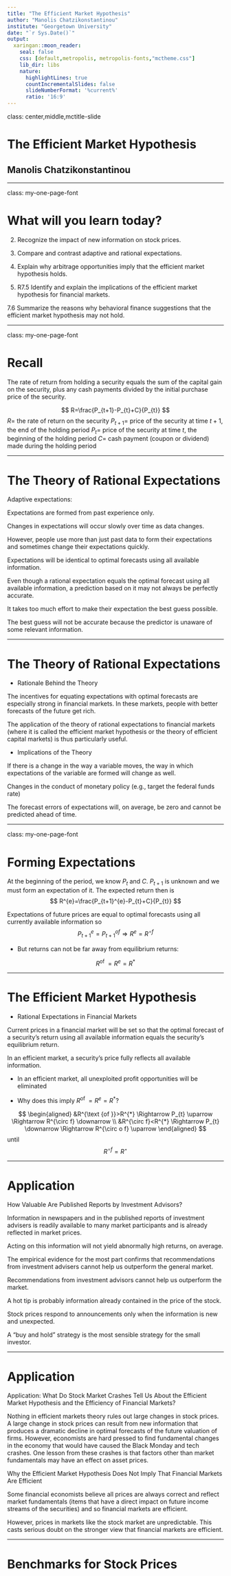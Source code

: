 ```yaml
---
title: "The Efficient Market Hypothesis"
author: "Manolis Chatzikonstantinou"
institute: "Georgetown University"
date: "`r Sys.Date()`"
output: 
  xaringan::moon_reader:
    seal: false
    css: [default,metropolis, metropolis-fonts,"mctheme.css"]
    lib_dir: libs
    nature:
      highlightLines: true
      countIncrementalSlides: false
      slideNumberFormat: '%current%' 
      ratio: '16:9'
---
```


class: center,middle,mctitle-slide 


# The Efficient Market Hypothesis

## Manolis Chatzikonstantinou  

---


class: my-one-page-font

# What will you learn today?

2. Recognize the impact of new information on stock
prices.

3. Compare and contrast adaptive and rational
expectations.

1. Explain why arbitrage opportunities imply that the
efficient market hypothesis holds.

2. R7.5 Identify and explain the implications of the efficient
market hypothesis for financial markets.

7.6 Summarize the reasons why behavioral finance
suggestions that the efficient market hypothesis may not
hold.

---

class: my-one-page-font

# Recall

The rate of return from holding a security equals the sum of the capital
gain on the security, plus any cash payments divided by the initial
purchase price of the security.


$$
R=\frac{P_{t+1}-P_{t}+C}{P_{t}}
$$
$R=$ the rate of return on the security
$P_{t+1}=$ price of the security at time $t+1$, the end of the holding period
$P_{t}=$ price of the security at time $t$, the beginning of the holding period
$C=$ cash payment (coupon or dividend) made during the holding period

---

# The Theory of Rational Expectations 

Adaptive expectations:

Expectations are formed from past experience only.

Changes in expectations will occur slowly over time
as data changes.

However, people use more than just past data to
form their expectations and sometimes change their
expectations quickly.

Expectations will be identical to optimal forecasts using
all available information.

Even though a rational expectation equals the optimal
forecast using all available information, a prediction
based on it may not always be perfectly accurate.

It takes too much effort to make their expectation the
best guess possible.

The best guess will not be accurate because the
predictor is unaware of some relevant information.


---

# The Theory of Rational Expectations 

- Rationale Behind the Theory

The incentives for equating expectations with optimal
forecasts are especially strong in financial markets. In
these markets, people with better forecasts of the future
get rich.

The application of the theory of rational expectations to
financial markets (where it is called the efficient market
hypothesis or the theory of efficient capital markets) is
thus particularly useful.

- Implications of the Theory

If there is a change in the way a variable moves, the way
in which expectations of the variable are formed will
change as well.

Changes in the conduct of monetary policy (e.g.,
target the federal funds rate)

The forecast errors of expectations will, on average, be
zero and cannot be predicted ahead of time.

---

class: my-one-page-font

# Forming Expectations

At the beginning of the period, we know $P_{t}$ and $C$. $P_{t+1}$ is unknown and we must form an expectation of it. The expected return then is
$$
R^{e}=\frac{P_{t+1}^{e}-P_{t}+C}{P_{t}}
$$


Expectations of future prices are equal to optimal forecasts using all currently available information so
$$
P_{t+1}^{e}=P_{t+1}^{o f} \Rightarrow R^{e}=R^{\circ f}
$$

- But returns can not be far away from equilibrium returns: 

$$
R^{\text {of }}=R^{e}=R^{*}
$$

---

# The Efficient Market Hypothesis

- Rational Expectations in Financial Markets


Current prices in a financial market will be set so that the
optimal forecast of a security’s return using all available
information equals the security’s equilibrium return.

In an efficient market, a security’s price fully reflects all
available information.

- In an efficient market, all unexploited profit opportunities will
be eliminated

- Why does this imply $R^{\text {of }}=R^{e}=R^{*}$?

$$
\begin{aligned}
&R^{\text {of }}>R^{*} \Rightarrow P_{t} \uparrow \Rightarrow R^{\circ f} \downarrow \\
&R^{\circ f}<R^{*} \Rightarrow P_{t} \downarrow \Rightarrow R^{\circ o f} \uparrow
\end{aligned}
$$
until
$$
R^{\circ f}=R^{\star}
$$

---

# Application

How Valuable Are Published Reports by
Investment Advisors?

Information in newspapers and in the published reports of
investment advisers is readily available to many market
participants and is already reflected in market prices.

Acting on this information will not yield abnormally high
returns, on average.

The empirical evidence for the most part confirms that
recommendations from investment advisers cannot help
us outperform the general market.

Recommendations from investment advisors cannot help
us outperform the market.

A hot tip is probably information already contained in the
price of the stock.

Stock prices respond to announcements only when the
information is new and unexpected.

A “buy and hold” strategy is the most sensible strategy for
the small investor.


---

# Application

Application: What Do Stock Market Crashes Tell Us
About the Efficient Market Hypothesis and the Efficiency
of Financial Markets?

Nothing in efficient markets theory rules out large changes
in stock prices. A large change in stock prices can result
from new information that produces a dramatic decline in
optimal forecasts of the future valuation of firms. However,
economists are hard pressed to find fundamental changes
in the economy that would have caused the Black Monday
and tech crashes. One lesson from these crashes is that
factors other than market fundamentals may have an effect
on asset prices.

Why the Efficient Market Hypothesis Does Not
Imply That Financial Markets Are Efficient

Some financial economists believe all prices are always
correct and reflect market fundamentals (items that
have a direct impact on future income streams of the
securities) and so financial markets are efficient.

However, prices in markets like the stock market are
unpredictable. This casts serious doubt on the stronger
view that financial markets are efficient.

---

# Benchmarks for Stock Prices